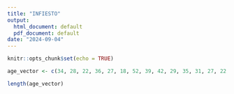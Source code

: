 ```yaml
---
title: "INFIESTO"
output:
  html_document: default
  pdf_document: default
date: "2024-09-04"
---
```


```r
knitr::opts_chunk$set(echo = TRUE)
```

```r
age_vector <- c(34, 28, 22, 36, 27, 18, 52, 39, 42, 29, 35, 31, 27, 22, 37, 34, 19, 20, 57, 49, 50, 37, 46, 25, 17, 37, 42, 53, 41, 51, 35, 24, 33, 41)

length(age_vector)
```


